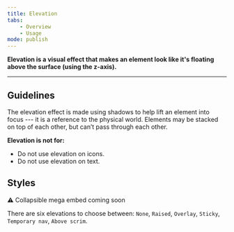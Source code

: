 ---
title: Elevation
tabs:
    - Overview
    - Usage
mode: publish
---


**Elevation is a visual effect that makes an element look like it's floating above the surface (using the z-axis).**
<!--One to two sentences as an introduction to the component-->

***

## Guidelines
<!--List how to use it, sizes, widths, grid interactions, color allowances -->

The elevation effect is made using shadows to help lift an element into focus --- it is a reference to the physical world. Elements may be stacked on top of each other, but can’t pass through each other.


**Elevation is not for:**
<!--Bullet point list if needed -->

* Do not use elevation on icons. 
* Do not use elevation on text.


## Styles 
<!--One ### heading per frame in Figma, explaining each component in that frame. One 'content' section per variation if needed -->

:warning: Collapsible mega embed coming soon

There are six elevations to choose between: `None`, `Raised`, `Overlay`, `Sticky`, `Temporary nav`, `Above scrim`. 
